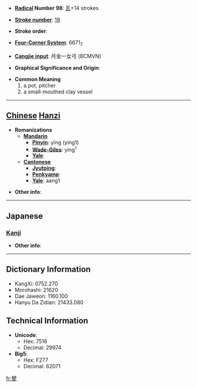 * '''[[Wiktionary:Chinese radical index| Radical]] Number 98''': [[Wiktionary:Chinese radical index 瓦|瓦]]+14 strokes

* '''[[Wiktionary:Chinese total strokes index|Stroke number]]''': [[Wiktionary:Chinese total strokes index 19|19]]

* '''Stroke order''': 

* '''[[Wiktionary:Chinese four corner index|Four-Corner System]]''': 6671<sub>7</sub>

* '''[[Wiktionary:Chinese Cangjie index|Cangjie input]]''': 月金一女弓 (BCMVN)

* '''Graphical Significance and Origin''': 

* '''Common Meaning'''
*#a pot, pitcher
*# a small-mouthed clay vessel


----

== [[Chinese]] [[Hanzi]] ==

* '''Romanizations'''
** '''[[Mandarin]]'''
*** '''[[Pinyin]]''': yīng (ying1)
*** '''[[Wade-Giles]]''': ying<sup>1</sup>
*** '''[[Yale]]''': 
** '''[[Cantonese]]'''
*** '''[[Jyutping]]''':
*** '''[[Penkyamp]]''': 
*** '''[[Yale]]''': aang1

* '''Other info''': 

----

==Japanese==
===[[Kanji]]===
{{kanji|on readings=[[おう]] (ō), [[えい]] (ei), [[よう]] (yō)
|kun readings=[[ほとぎ]] (hotogi), [[かめ]] (kame), [[もたい]] (motai)
}}

* '''Other info''':  

----

== Dictionary Information ==

* KangXi: 0752.270
* Morohashi: 21620
* Dae Jaweon: 1160.100
* Hanyu Da Zidian: 21433.080

== Technical Information ==

* '''Unicode''':
** Hex: 7516
** Decimal: 29974
* '''Big5''':
** Hex: F277
** Decimal: 62071

[[fr:甖]]